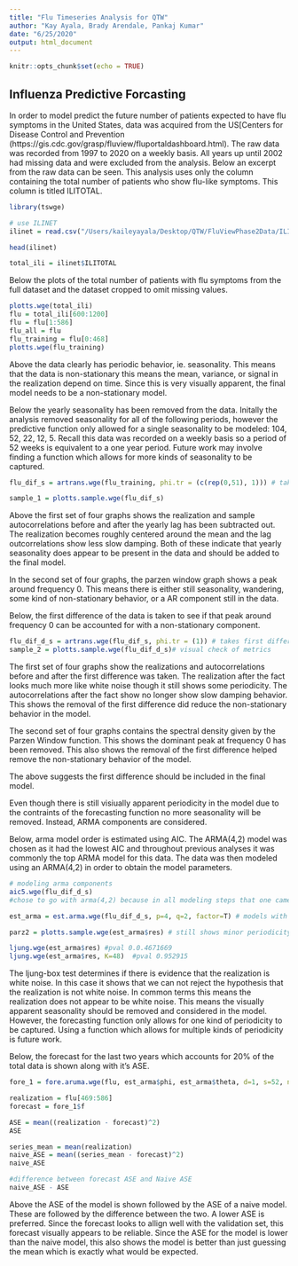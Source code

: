 ```yaml
---
title: "Flu Timeseries Analysis for QTW"
author: "Kay Ayala, Brady Arendale, Pankaj Kumar"
date: "6/25/2020"
output: html_document
---
```


```r
knitr::opts_chunk$set(echo = TRUE)
```

## Influenza Predictive Forcasting 

In order to model predict the future number of patients expected to have flu symptoms in the United States, data was acquired from the US[Centers for Disease Control and Prevention (https://gis.cdc.gov/grasp/fluview/fluportaldashboard.html). The raw data was recorded from 1997 to 2020 on a weekly basis. All years up until 2002 had missing data and were excluded from the analysis. Below an excerpt from the raw data can be seen. This analysis uses only the column containing the total number of patients who show flu-like symptoms. This column is titled ILITOTAL. 

```r
library(tswge)
```

``` r
# use ILINET
ilinet = read.csv("/Users/kaileyayala/Desktop/QTW/FluViewPhase2Data/ILINet.csv")

head(ilinet)

total_ili = ilinet$ILITOTAL

```

Below the plots of the total number of patients with flu symptoms from the full dataset and the dataset cropped to omit missing values.

``` r
plotts.wge(total_ili)
flu = total_ili[600:1200]
flu = flu[1:586]
flu_all = flu
flu_training = flu[0:468]
plotts.wge(flu_training)

```

Above the data clearly has periodic behavior, ie. seasonality. This means that the data is non-stationary this means the mean, variance, or signal in the realization depend on time. Since this is very visually apparent, the final model needs to be a non-stationary model. 

Below the yearly seasonality has been removed from the data. Initally the analysis removed seasonality for all of the following periods, however the predictive function only allowed for a single seasonality to be modeled: 104, 52, 22, 12, 5. Recall this data was recorded on a weekly basis so a period of 52 weeks is equivalent to a one year period. Future work may involve finding a function which allows for more kinds of seasonality to be captured. 

``` r

flu_dif_s = artrans.wge(flu_training, phi.tr = (c(rep(0,51), 1))) # takes out 51 week seasonality 

sample_1 = plotts.sample.wge(flu_dif_s)
```

Above the first set of four graphs shows the realization and sample autocorrelations before and after the yearly lag has been subtracted out. The realization becomes roughly centered around the mean and the lag outcorrelations show less slow damping. Both of these indicate that yearly seasonality does appear to be present in the data and should be added to the final model. 

In the second set of four graphs, the parzen window graph shows a peak around frequency 0. This means there is either still seasonality, wandering, some kind of non-stationary behavior, or a AR component still in the data. 

Below, the first difference of the data is taken to see if that peak around frequency 0 can be accounted for with a non-stationary component. 

``` r
flu_dif_d_s = artrans.wge(flu_dif_s, phi.tr = (1)) # takes first difference 
sample_2 = plotts.sample.wge(flu_dif_d_s)# visual check of metrics 
```

The first set of four graphs show the realizations and autocorrelations before and after the first difference was taken. The realization after the fact looks much more like white noise though it still shows some periodicity. The autocorrelations after the fact show no longer show slow damping behavior. This shows the removal of the first difference did reduce the non-stationary behavior in the model. 

The second set of four graphs contains the spectral density given by the Parzen Window function. This shows the dominant peak at frequency 0 has been removed. This also shows the removal of the first difference helped remove the non-stationary behavior of the model. 

The above suggests the first difference should be included in the final model. 

Even though there is still visiually apparent periodicity in the model due to the contraints of the forecasting function no more seasonality will be removed. Instead, ARMA components are considered. 

Below, arma model order is estimated using AIC. The ARMA(4,2) model was chosen as it had the lowest AIC and throughout previous analyses it was commonly the top ARMA model for this data. The data was then modeled using an ARMA(4,2) in order to obtain the model parameters. 


``` r
# modeling arma components
aic5.wge(flu_dif_d_s) 
#chose to go with arma(4,2) because in all modeling steps that one came up the most

est_arma = est.arma.wge(flu_dif_d_s, p=4, q=2, factor=T) # models with arma(4,2)
```

``` r
parz2 = plotts.sample.wge(est_arma$res) # still shows minor periodicity to visual inspection. 

ljung.wge(est_arma$res) #pval 0.0.4671669
ljung.wge(est_arma$res, K=48)  #pval 0.952915

```

The ljung-box test determines if there is evidence that the realization is white noise. In this case it shows that we can not reject the hypothesis that the realization is not white noise. In common terms this means the realization does not appear to be white noise. This means the visually apparent seasonality should be removed and considered in the model. However, the forecasting function only allows for one kind of periodicity to be captured. Using a function which allows for multiple kinds of periodicity is future work. 

Below, the forecast for the last two years which accounts for 20% of the total data is shown along with it's ASE. 


``` r
fore_1 = fore.aruma.wge(flu, est_arma$phi, est_arma$theta, d=1, s=52, n.ahead=118, lastn=T, plot=T) 
```


```r
realization = flu[469:586]
forecast = fore_1$f

ASE = mean((realization - forecast)^2)
ASE

series_mean = mean(realization)
naive_ASE = mean((series_mean - forecast)^2)
naive_ASE

#difference between forecast ASE and Naive ASE
naive_ASE - ASE 
```

Above the ASE of the model is shown followed by the ASE of a naive model. These are followed by the difference between the two. A lower ASE is preferred. Since the forecast looks to allign well with the validation set, this forecast visually appears to be reliable. Since the ASE for the model is lower than the naive model, this also shows the model is better than just guessing the mean which is exactly what would be expected.  

